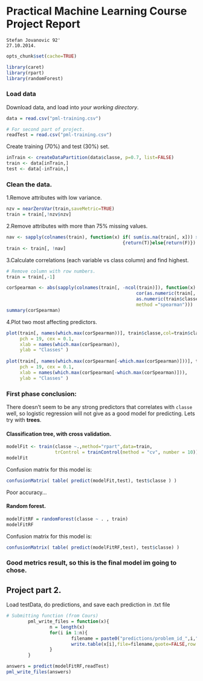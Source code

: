 Practical Machine Learning Course Project Report
===============================================
`Stefan Jovanovic 92'`   
`27.10.2014.`

```r
opts_chunk$set(cache=TRUE)
```

```r
library(caret)
library(rpart)
library(randomForest)
```

### Load data

Download data, and load into *your working directory*.
```r
data = read.csv("pml-training.csv")

# For second part of project.
readTest = read.csv("pml-training.csv") 
```
Create training (70%) and test (30%) set. 
```r
inTrain <- createDataPartition(data$classe, p=0.7, list=FALSE)
train <- data[inTrain,]
test <- data[-inTrain,]
```

### Clean the data. 

1.Remove attributes with low variance.
```r
nzv = nearZeroVar(train,saveMetric=TRUE)
train = train[,!nzv$nzv]
```

2.Remove attributes with more than 75% missing values.
```r
nav <- sapply(colnames(train), function(x) if( sum(is.na(train[, x])) > 0.75*nrow(train) )
                                           {return(T)}else{return(F)})
train <- train[, !nav]
```

3.Calculate correlations (each variable vs class column) and find highest.
```r
# Remove column with row numbers.
train = train[,-1]        

corSpearman <- abs(sapply(colnames(train[, -ncol(train)]), function(x) 
                                                cor(as.numeric(train[, x]), 
                                                as.numeric(train$classe),
                                                method ="spearman")))
summary(corSpearman)
```

4.Plot two most affecting predictors.
```r
plot(train[, names(which.max(corSpearman))], train$classe,col=train$classe,
     pch = 19, cex = 0.1,
     xlab = names(which.max(corSpearman)),
     ylab = "Classes" )
        
plot(train[, names(which.max(corSpearman[-which.max(corSpearman)]))], train$classe,col=train$classe,
     pch = 19, cex = 0.1,
     xlab = names(which.max(corSpearman[-which.max(corSpearman)])),
     ylab = "Classes" )
```

### First phase conclusion:
There doesn't seem to be any strong predictors that correlates with `classe` well, so logistic regression will not give as a good model for predicting. Lets try with **trees**.

#### Classification tree, with cross validation.
```r
modelFit <- train(classe ~.,method="rpart",data=train,
                  trControl = trainControl(method = "cv", number = 10))
modelFit
```
Confusion matrix for this model is:
```r
confusionMatrix( table( predict(modelFit,test), test$classe ) )
```
Poor accuracy...

#### Random forest.
```r
modelFitRF = randomForest(classe ~ . , train)
modelFitRF
```
Confusion matrix for this model is:
```r
confusionMatrix( table( predict(modelFitRF,test), test$classe) )
```
### Good metrics result, so this is the final model im going to chose.


## Project part 2.
Load testData, do predictions, and save each prediction in .txt file
```r
# Submitting function (from Cours)
        pml_write_files = function(x){
                n = length(x)
                for(i in 1:n){
                        filename = paste0("predictions/problem_id_",i,".txt")
                        write.table(x[i],file=filename,quote=FALSE,row.names=FALSE,col.names=FALSE)
                }
        }

answers = predict(modelFitRF,readTest)
pml_write_files(answers)
```
